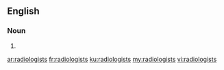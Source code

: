 ==English==

===Noun===
{{head|en|plural}}

# {{plural of|radiologist|lang=en}}

[[ar:radiologists]]
[[fr:radiologists]]
[[ku:radiologists]]
[[my:radiologists]]
[[vi:radiologists]]